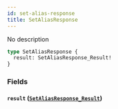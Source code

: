 ```yaml
---
id: set-alias-response
title: SetAliasResponse
---
```



No description

```graphql
type SetAliasResponse {
  result: SetAliasResponse_Result!
}
```


### Fields

#### `result` ([`SetAliasResponse_Result`](/cyberconnect-api/reference/enums/set-alias-response-result))






